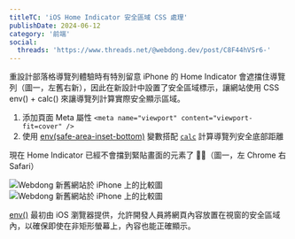 ```yaml
---
titleTC: 'iOS Home Indicator 安全區域 CSS 處理'
publishDate: 2024-06-12
category: '前端'
social:
  threads: 'https://www.threads.net/@webdong.dev/post/C8F44hVSr6-'
---
```


重設計部落格導覽列體驗時有特別留意 iPhone 的 Home Indicator 會遮擋住導覽列（圖一，左舊右新），因此在新設計中設置了安全區域標示，讓網站使用 CSS env() + calc() 來讓導覽列計算實際安全顯示區域。

1. 添加頁面 Meta 屬性 `<meta name="viewport" content="viewport-fit=cover" />`
2. 使用 [env(safe-area-inset-bottom)](https://developer.mozilla.org/en-US/docs/Web/CSS/env) 變數搭配 [`calc`](https://developer.mozilla.org/en-US/docs/Web/CSS/calc) 計算導覽列安全底部距離

現在 Home Indicator 已經不會擋到緊貼畫面的元素了 👍🏻（圖一，左 Chrome 右 Safari）

![Webdong 新舊網站於 iPhone 上的比較圖](./webdong-shot-on-iphone.webp)
![Webdong 新舊網站於 iPhone 上的比較圖](./webdong-shot-on-iphone-2.webp)

[env()](https://developer.mozilla.org/en-US/docs/Web/CSS/env) 最初由 iOS 瀏覽器提供，允許開發人員將網頁內容放置在視窗的安全區域內，以確保即使在非矩形螢幕上，內容也能正確顯示。
